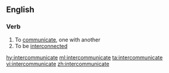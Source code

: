 ==English==

===Verb===
{{en-verb|intercommunicat}}

# To [[communicate]], one with another
# To be [[interconnected]]

[[hy:intercommunicate]]
[[ml:intercommunicate]]
[[ta:intercommunicate]]
[[vi:intercommunicate]]
[[zh:intercommunicate]]